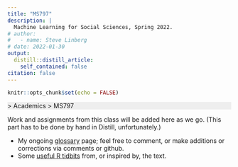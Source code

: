 ```yaml
---
title: "MS797"
description: |
  Machine Learning for Social Sciences, Spring 2022.
# author:
#   - name: Steve Linberg
# date: 2022-01-30
output:
  distill::distill_article:
    self_contained: false
citation: false
---
```



```r
knitr::opts_chunk$set(echo = FALSE)
```

<p style="background: #eee">
[<i class="fas fa-home"></i>](/) &gt; Academics &gt; MS797
</p>

Work and assignments from this class will be added here as we go. (This part has to be done by hand in Distill, unfortunately.)

- My ongoing [glossary](../ms797-glossary/index.html) page; feel free to comment, or make additions or corrections via comments or github.
- Some [useful R tidbits](../ms797-useful-r-tidbits/index.html) from, or inspired by, the text.